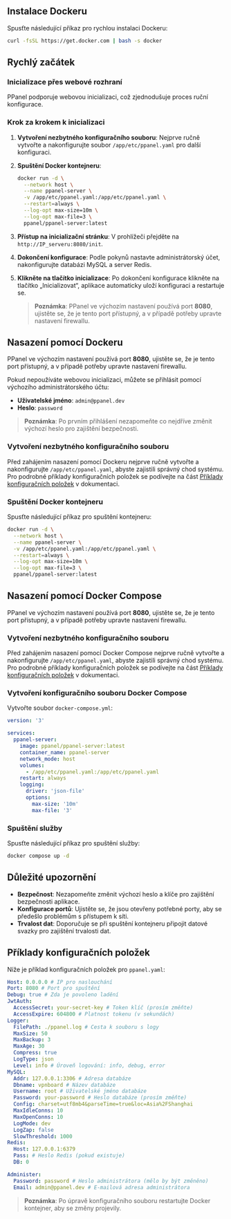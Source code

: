 ## Instalace Dockeru

Spusťte následující příkaz pro rychlou instalaci Dockeru:

```sh
curl -fsSL https://get.docker.com | bash -s docker
```

## Rychlý začátek

### Inicializace přes webové rozhraní

PPanel podporuje webovou inicializaci, což zjednodušuje proces ruční konfigurace.

### Krok za krokem k inicializaci

1. **Vytvoření nezbytného konfiguračního souboru**: Nejprve ručně vytvořte a nakonfigurujte soubor `/app/etc/ppanel.yaml` pro další konfiguraci.

2. **Spuštění Docker kontejneru**:

   ```sh
   docker run -d \
     --network host \
     --name ppanel-server \
     -v /app/etc/ppanel.yaml:/app/etc/ppanel.yaml \
     --restart=always \
     --log-opt max-size=10m \
     --log-opt max-file=3 \
     ppanel/ppanel-server:latest
   ```

3. **Přístup na inicializační stránku**: V prohlížeči přejděte na `http://IP_serveru:8080/init`.

4. **Dokončení konfigurace**: Podle pokynů nastavte administrátorský účet, nakonfigurujte databázi MySQL a server Redis.

5. **Klikněte na tlačítko inicializace**: Po dokončení konfigurace klikněte na tlačítko „Inicializovat“, aplikace automaticky uloží konfiguraci a restartuje se.

   > **Poznámka**: PPanel ve výchozím nastavení používá port **8080**, ujistěte se, že je tento port přístupný, a v případě potřeby upravte nastavení firewallu.

## Nasazení pomocí Dockeru

PPanel ve výchozím nastavení používá port **8080**, ujistěte se, že je tento port přístupný, a v případě potřeby upravte nastavení firewallu.

Pokud nepoužíváte webovou inicializaci, můžete se přihlásit pomocí výchozího administrátorského účtu:

- **Uživatelské jméno**: `admin@ppanel.dev`
- **Heslo**: `password`

> **Poznámka**: Po prvním přihlášení nezapomeňte co nejdříve změnit výchozí heslo pro zajištění bezpečnosti.

### Vytvoření nezbytného konfiguračního souboru

Před zahájením nasazení pomocí Dockeru nejprve ručně vytvořte a nakonfigurujte `/app/etc/ppanel.yaml`, abyste zajistili správný chod systému. Pro podrobné příklady konfiguračních položek se podívejte na část [Příklady konfiguračních položek](#příklady-konfiguračních-položek) v dokumentaci.

### Spuštění Docker kontejneru

Spusťte následující příkaz pro spuštění kontejneru:

```sh
docker run -d \
  --network host \
  --name ppanel-server \
  -v /app/etc/ppanel.yaml:/app/etc/ppanel.yaml \
  --restart=always \
  --log-opt max-size=10m \
  --log-opt max-file=3 \
  ppanel/ppanel-server:latest
```

## Nasazení pomocí Docker Compose

PPanel ve výchozím nastavení používá port **8080**, ujistěte se, že je tento port přístupný, a v případě potřeby upravte nastavení firewallu.

### Vytvoření nezbytného konfiguračního souboru

Před zahájením nasazení pomocí Docker Compose nejprve ručně vytvořte a nakonfigurujte `/app/etc/ppanel.yaml`, abyste zajistili správný chod systému. Pro podrobné příklady konfiguračních položek se podívejte na část [Příklady konfiguračních položek](#příklady-konfiguračních-položek) v dokumentaci.

### Vytvoření konfiguračního souboru Docker Compose

Vytvořte soubor `docker-compose.yml`:

```yaml
version: '3'

services:
  ppanel-server:
    image: ppanel/ppanel-server:latest
    container_name: ppanel-server
    network_mode: host
    volumes:
      - /app/etc/ppanel.yaml:/app/etc/ppanel.yaml
    restart: always
    logging:
      driver: 'json-file'
      options:
        max-size: '10m'
        max-file: '3'
```

### Spuštění služby

Spusťte následující příkaz pro spuštění služby:

```sh
docker compose up -d
```

## Důležité upozornění

- **Bezpečnost**: Nezapomeňte změnit výchozí heslo a klíče pro zajištění bezpečnosti aplikace.
- **Konfigurace portů**: Ujistěte se, že jsou otevřeny potřebné porty, aby se předešlo problémům s přístupem k síti.
- **Trvalost dat**: Doporučuje se při spuštění kontejneru připojit datové svazky pro zajištění trvalosti dat.

## Příklady konfiguračních položek

Níže je příklad konfiguračních položek pro `ppanel.yaml`:

```yaml
Host: 0.0.0.0 # IP pro naslouchání
Port: 8080 # Port pro spuštění
Debug: true # Zda je povoleno ladění
JwtAuth:
  AccessSecret: your-secret-key # Token klíč (prosím změňte)
  AccessExpire: 604800 # Platnost tokenu (v sekundách)
Logger:
  FilePath: ./ppanel.log # Cesta k souboru s logy
  MaxSize: 50
  MaxBackup: 3
  MaxAge: 30
  Compress: true
  LogType: json
  Level: info # Úroveň logování: info, debug, error
MySQL:
  Addr: 127.0.0.1:3306 # Adresa databáze
  Dbname: vpnboard # Název databáze
  Username: root # Uživatelské jméno databáze
  Password: your-password # Heslo databáze (prosím změňte)
  Config: charset=utf8mb4&parseTime=true&loc=Asia%2FShanghai
  MaxIdleConns: 10
  MaxOpenConns: 10
  LogMode: dev
  LogZap: false
  SlowThreshold: 1000
Redis:
  Host: 127.0.0.1:6379
  Pass: # Heslo Redis (pokud existuje)
  DB: 0

Administer:
  Password: password # Heslo administrátora (mělo by být změněno)
  Email: admin@ppanel.dev # E-mailová adresa administrátora
```

> **Poznámka**: Po úpravě konfiguračního souboru restartujte Docker kontejner, aby se změny projevily.


<Giscus />
